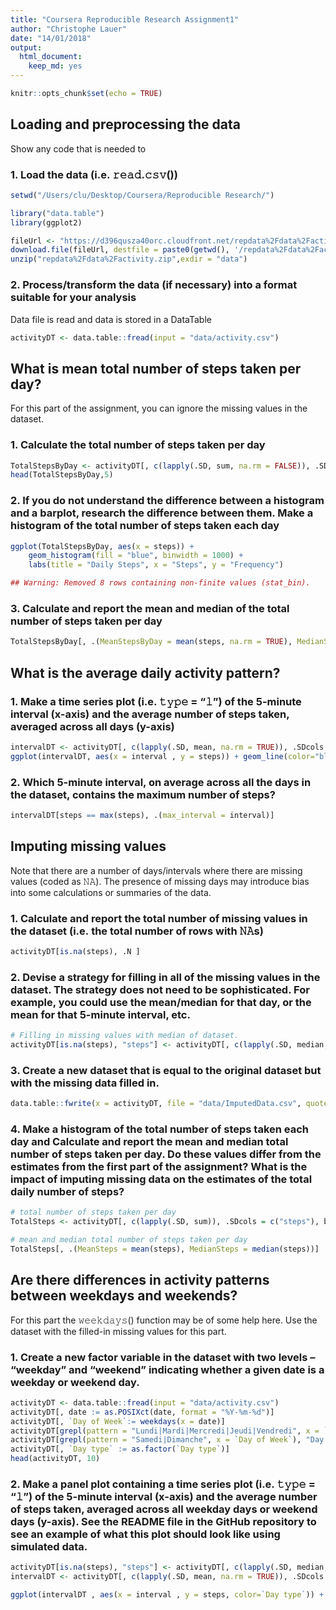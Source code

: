```yaml
---
title: "Coursera Reproducible Research Assignment1"
author: "Christophe Lauer"
date: "14/01/2018"
output: 
  html_document: 
    keep_md: yes
---
```


```r
knitr::opts_chunk$set(echo = TRUE)
```


## Loading and preprocessing the data

Show any code that is needed to

### 1. Load the data (i.e. 𝚛𝚎𝚊𝚍.𝚌𝚜𝚟())

```r
setwd("/Users/clu/Desktop/Coursera/Reproducible Research/")

library("data.table")
library(ggplot2)

fileUrl <- "https://d396qusza40orc.cloudfront.net/repdata%2Fdata%2Factivity.zip"
download.file(fileUrl, destfile = paste0(getwd(), '/repdata%2Fdata%2Factivity.zip'), method = "curl")
unzip("repdata%2Fdata%2Factivity.zip",exdir = "data")
```

### 2. Process/transform the data (if necessary) into a format suitable for your analysis

Data file is read and data is stored in a DataTable

```r
activityDT <- data.table::fread(input = "data/activity.csv")
```

## What is mean total number of steps taken per day?

For this part of the assignment, you can ignore the missing values in the dataset.

### 1. Calculate the total number of steps taken per day

```r
TotalStepsByDay <- activityDT[, c(lapply(.SD, sum, na.rm = FALSE)), .SDcols = c("steps"), by = .(date)] 
head(TotalStepsByDay,5)
```

### 2. If you do not understand the difference between a histogram and a barplot, research the difference between them. Make a histogram of the total number of steps taken each day

```r
ggplot(TotalStepsByDay, aes(x = steps)) +
    geom_histogram(fill = "blue", binwidth = 1000) +
    labs(title = "Daily Steps", x = "Steps", y = "Frequency")

## Warning: Removed 8 rows containing non-finite values (stat_bin).

```

### 3. Calculate and report the mean and median of the total number of steps taken per day

```r
TotalStepsByDay[, .(MeanStepsByDay = mean(steps, na.rm = TRUE), MedianStepsByDay = median(steps, na.rm = TRUE))]
```

## What is the average daily activity pattern?

### 1. Make a time series plot (i.e. 𝚝𝚢𝚙𝚎 = "𝚕") of the 5-minute interval (x-axis) and the average number of steps taken, averaged across all days (y-axis)

```r
intervalDT <- activityDT[, c(lapply(.SD, mean, na.rm = TRUE)), .SDcols = c("steps"), by = .(interval)] 
ggplot(intervalDT, aes(x = interval , y = steps)) + geom_line(color="blue", size=1) + labs(title = "Avg. Daily Steps", x = "Interval", y = "Avg. Steps per day")
```


### 2. Which 5-minute interval, on average across all the days in the dataset, contains the maximum number of steps?

```r
intervalDT[steps == max(steps), .(max_interval = interval)]
```

## Imputing missing values

Note that there are a number of days/intervals where there are missing values (coded as 𝙽𝙰). The presence of missing days may introduce bias into some calculations or summaries of the data.

### 1. Calculate and report the total number of missing values in the dataset (i.e. the total number of rows with 𝙽𝙰s)

```r
activityDT[is.na(steps), .N ]
```

### 2. Devise a strategy for filling in all of the missing values in the dataset. The strategy does not need to be sophisticated. For example, you could use the mean/median for that day, or the mean for that 5-minute interval, etc.

```r
# Filling in missing values with median of dataset. 
activityDT[is.na(steps), "steps"] <- activityDT[, c(lapply(.SD, median, na.rm = TRUE)), .SDcols = c("steps")]
```

### 3. Create a new dataset that is equal to the original dataset but with the missing data filled in.

```r
data.table::fwrite(x = activityDT, file = "data/ImputedData.csv", quote = FALSE)
```


### 4. Make a histogram of the total number of steps taken each day and Calculate and report the mean and median total number of steps taken per day. Do these values differ from the estimates from the first part of the assignment? What is the impact of imputing missing data on the estimates of the total daily number of steps?

```r
# total number of steps taken per day
TotalSteps <- activityDT[, c(lapply(.SD, sum)), .SDcols = c("steps"), by = .(date)] 

# mean and median total number of steps taken per day
TotalSteps[, .(MeanSteps = mean(steps), MedianSteps = median(steps))]
```

## Are there differences in activity patterns between weekdays and weekends?

For this part the 𝚠𝚎𝚎𝚔𝚍𝚊𝚢𝚜() function may be of some help here. Use the dataset with the filled-in missing values for this part.

### 1. Create a new factor variable in the dataset with two levels – “weekday” and “weekend” indicating whether a given date is a weekday or weekend day.

```r
activityDT <- data.table::fread(input = "data/activity.csv")
activityDT[, date := as.POSIXct(date, format = "%Y-%m-%d")]
activityDT[, `Day of Week`:= weekdays(x = date)]
activityDT[grepl(pattern = "Lundi|Mardi|Mercredi|Jeudi|Vendredi", x = `Day of Week`), "Day type"] <- "weekday"
activityDT[grepl(pattern = "Samedi|Dimanche", x = `Day of Week`), "Day type"] <- "weekend"
activityDT[, `Day type` := as.factor(`Day type`)]
head(activityDT, 10)
```

### 2. Make a panel plot containing a time series plot (i.e. 𝚝𝚢𝚙𝚎 = "𝚕") of the 5-minute interval (x-axis) and the average number of steps taken, averaged across all weekday days or weekend days (y-axis). See the README file in the GitHub repository to see an example of what this plot should look like using simulated data.

```r
activityDT[is.na(steps), "steps"] <- activityDT[, c(lapply(.SD, median, na.rm = TRUE)), .SDcols = c("steps")]
intervalDT <- activityDT[, c(lapply(.SD, mean, na.rm = TRUE)), .SDcols = c("steps"), by = .(interval, `Day type`)] 

ggplot(intervalDT , aes(x = interval , y = steps, color=`Day type`)) + geom_line() + labs(title = "Avg daily steps by day type", x = "Interval", y = "Nb steps") + facet_wrap(~`Day type` , ncol = 1, nrow=2)
```

